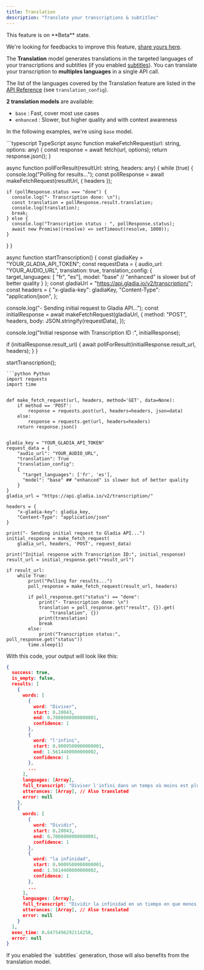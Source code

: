 ```yaml
---
title: Translation
description: "Translate your transcriptions & subtitles"
---
```


<Note>
This feature is on **Beta** state.

We're looking for feedbacks to improve this feature, [share yours here](https://gladiaio.typeform.com/feedback?typeform-source=app.gladia.io).
</Note>


The **Translation** model generates translations in the targeted languages of your transcriptions and subtitles (if you enabled [subtitles](/chapters/speech-to-text-api/pages/speech-recognition#export-srt-or-vtt-caption-files)).
You can translate your transcription to **multiples languages** in a single API call.
 
The list of the languages covered by the Translation feature are listed in the [API Reference](/api-reference/api-v2/Transcription/post-v2transcription/) (see `translation_config`).

**2 translation models** are available:

- `base` : Fast, cover most use cases
- `enhanced` : Slower, but higher quality and with context awareness

In the following examples, we're using `base` model.

<CodeGroup>
```typescript TypeScript
async function makeFetchRequest(url: string, options: any) {
  const response = await fetch(url, options);
  return response.json();
}

async function pollForResult(resultUrl: string, headers: any) {
  while (true) {
    console.log("Polling for results...");
    const pollResponse = await makeFetchRequest(resultUrl, { headers });

    if (pollResponse.status === "done") {
      console.log("- Transcription done: \n");
      const translation = pollResponse.result.translation;
      console.log(translation);
      break;
    } else {
      console.log("Transcription status : ", pollResponse.status);
      await new Promise((resolve) => setTimeout(resolve, 1000));
    }
  }
}

async function startTranscription() {
  const gladiaKey = "YOUR_GLADIA_API_TOKEN";
  const requestData = {
    audio_url:
      "YOUR_AUDIO_URL",
    translation: true,
    translation_config: {
      target_languages: [ "fr", "es"],
      model: "base" // "enhanced" is slower but of better quality
    }
  };
  const gladiaUrl = "https://api.gladia.io/v2/transcription/";
  const headers = {
    "x-gladia-key": gladiaKey,
    "Content-Type": "application/json",
  };

  console.log("- Sending initial request to Gladia API...");
  const initialResponse = await makeFetchRequest(gladiaUrl, {
    method: "POST",
    headers,
    body: JSON.stringify(requestData),
  });

  console.log("Initial response with Transcription ID :", initialResponse);

  if (initialResponse.result_url) {
    await pollForResult(initialResponse.result_url, headers);
  }
}

startTranscription();
```
```python Python
import requests
import time


def make_fetch_request(url, headers, method='GET', data=None):
    if method == 'POST':
        response = requests.post(url, headers=headers, json=data)
    else:
        response = requests.get(url, headers=headers)
    return response.json()


gladia_key = "YOUR_GLADIA_API_TOKEN"
request_data = {
    "audio_url": "YOUR_AUDIO_URL",
    "translation": True
    "translation_config":
    {
      "target_languages": ['fr', 'es'],
      "model": "base" ## "enhanced" is slower but of better quality
    }
}
gladia_url = "https://api.gladia.io/v2/transcription/"

headers = {
    "x-gladia-key": gladia_key,
    "Content-Type": "application/json"
}

print("- Sending initial request to Gladia API...")
initial_response = make_fetch_request(
    gladia_url, headers, 'POST', request_data)

print("Initial response with Transcription ID:", initial_response)
result_url = initial_response.get("result_url")

if result_url:
    while True:
        print("Polling for results...")
        poll_response = make_fetch_request(result_url, headers)

        if poll_response.get("status") == "done":
            print("- Transcription done: \n")
            translation = poll_response.get("result", {}).get(
                "translation", {})
            print(translation)
            break
        else:
            print("Transcription status:", poll_response.get("status"))
        time.sleep(1)
```
</CodeGroup>

With this code, your output will look like this:

```json
{
  success: true,
  is_empty: false,
  results: [
    {
      words: [
        {
          word: "Diviser",
          start: 0.20043,
          end: 0.7008000000000001,
          confidence: 1
        },
        {
          word: "l'infini",
          start: 0.9009500000000001,
          end: 1.5614400000000002,
          confidence: 1
        },
        ...
      ],
      languages: [Array],
      full_transcript: "Diviser l'infini dans un temps où moins est plus...",
      utterances: [Array], // Also translated
      error: null
    },
    {
      words: [
        {
          word: "Dividir",
          start: 0.20043,
          end: 0.7008000000000001,
          confidence: 1
        },
        {
          word: "la infinidad",
          start: 0.9009500000000001,
          end: 1.5614400000000002,
          confidence: 1
        },
        ...
      ],
      languages: [Array],
      full_transcript: "Dividir la infinidad en un tiempo en que menos es más, donde demasiado nunca es suficiente...",
      utterances: [Array], // Also translated
      error: null
    }
  ],
  exec_time: 0.6475496292114258,
  error: null
}
```

<Tip>
If you enabled the `subtitles` generation, those will also benefits from the translation model.
</Tip>
